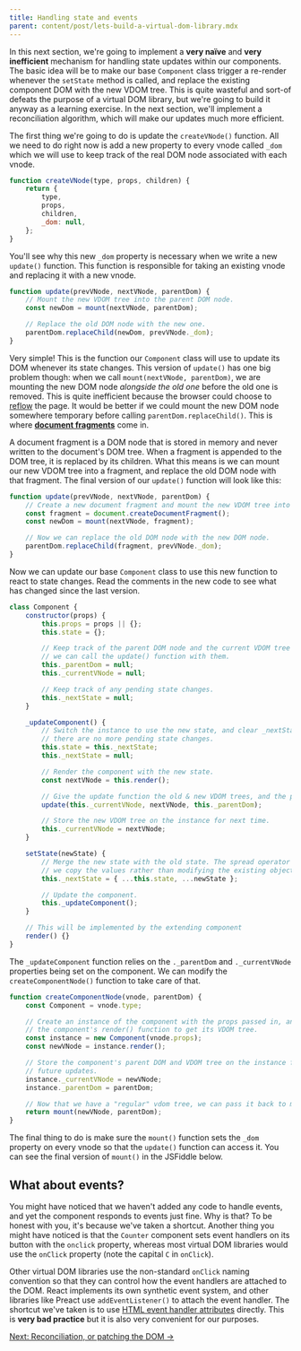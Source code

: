 ```yaml
---
title: Handling state and events
parent: content/post/lets-build-a-virtual-dom-library.mdx
---
```


In this next section, we're going to implement a **very naïve** and **very inefficient** mechanism for handling state updates within our components. The basic idea will be to make our base `Component` class trigger a re-render whenever the `setState` method is called, and replace the existing component DOM with the new VDOM tree. This is quite wasteful and sort-of defeats the purpose of a virtual DOM library, but we're going to build it anyway as a learning exercise. In the next section, we'll implement a reconciliation algorithm, which will make our updates much more efficient.

<CarbonAd />

The first thing we're going to do is update the `createVNode()` function. All we need to do right now is add a new property to every vnode called `_dom` which we will use to keep track of the real DOM node associated with each vnode.

```js
function createVNode(type, props, children) {
    return {
        type,
        props,
        children,
        _dom: null,
    };
}
```

You'll see why this new `_dom` property is necessary when we write a new `update()` function. This function is responsible for taking an existing vnode and replacing it with a new vnode.

```js
function update(prevVNode, nextVNode, parentDom) {
    // Mount the new VDOM tree into the parent DOM node.
    const newDom = mount(nextVNode, parentDom);

    // Replace the old DOM node with the new one.
    parentDom.replaceChild(newDom, prevVNode._dom);
}
```

Very simple! This is the function our `Component` class will use to update its DOM whenever its state changes. This version of `update()` has one big problem though: when we call `mount(nextVNode, parentDom)`, we are mounting the new DOM node _alongside the old one_ before the old one is removed. This is quite inefficient because the browser could choose to [reflow](https://developer.mozilla.org/en-US/docs/Glossary/Reflow) the page. It would be better if we could mount the new DOM node somewhere temporary before calling `parentDom.replaceChild()`. This is where [**document fragments**](https://developer.mozilla.org/en-US/docs/Web/API/Document/createDocumentFragment) come in.

A document fragment is a DOM node that is stored in memory and never written to the document's DOM tree. When a fragment is appended to the DOM tree, it is replaced by its children. What this means is we can mount our new VDOM tree into a fragment, and replace the old DOM node with that fragment. The final version of our `update()` function will look like this:

```js
function update(prevVNode, nextVNode, parentDom) {
    // Create a new document fragment and mount the new VDOM tree into it.
    const fragment = document.createDocumentFragment();
    const newDom = mount(nextVNode, fragment);

    // Now we can replace the old DOM node with the new DOM node.
    parentDom.replaceChild(fragment, prevVNode._dom);
}
```

Now we can update our base `Component` class to use this new function to react to state changes. Read the comments in the new code to see what has changed since the last version.

```js
class Component {
    constructor(props) {
        this.props = props || {};
        this.state = {};

        // Keep track of the parent DOM node and the current VDOM tree so that
        // we can call the update() function with them.
        this._parentDom = null;
        this._currentVNode = null;

        // Keep track of any pending state changes.
        this._nextState = null;
    }

    _updateComponent() {
        // Switch the instance to use the new state, and clear _nextState to indicate
        // there are no more pending state changes.
        this.state = this._nextState;
        this._nextState = null;

        // Render the component with the new state.
        const nextVNode = this.render();

        // Give the update function the old & new VDOM trees, and the parent DOM node.
        update(this._currentVNode, nextVNode, this._parentDom);

        // Store the new VDOM tree on the instance for next time.
        this._currentVNode = nextVNode;
    }

    setState(newState) {
        // Merge the new state with the old state. The spread operator ensures
        // we copy the values rather than modifying the existing objects.
        this._nextState = { ...this.state, ...newState };

        // Update the component.
        this._updateComponent();
    }

    // This will be implemented by the extending component
    render() {}
}
```

The `_updateComponent` function relies on the `._parentDom` and `._currentVNode` properties being set on the component. We can modify the `createComponentNode()` function to take care of that.

```js
function createComponentNode(vnode, parentDom) {
    const Component = vnode.type;

    // Create an instance of the component with the props passed in, and call
    // the component's render() function to get its VDOM tree.
    const instance = new Component(vnode.props);
    const newVNode = instance.render();

    // Store the component's parent DOM and VDOM tree on the instance for
    // future updates.
    instance._currentVNode = newVNode;
    instance._parentDom = parentDom;

    // Now that we have a "regular" vdom tree, we can pass it back to mount()
    return mount(newVNode, parentDom);
}
```

The final thing to do is make sure the `mount()` function sets the `_dom` property on every vnode so that the `update()` function can access it. You can see the final version of `mount()` in the JSFiddle below.

<JSFiddleEmbed src="https://jsfiddle.net/wildlyinaccurate/uxct17nr/2//embedded/result,html,js/" />

## What about events?

You might have noticed that we haven't added any code to handle events, and yet the component responds to events just fine. Why is that? To be honest with you, it's because we've taken a shortcut. Another thing you might have noticed is that the `Counter` component sets event handlers on its button with the `onclick` property, whereas most virtual DOM libraries would use the `onClick` property (note the capital `C` in `onClick`).

Other virtual DOM libraries use the non-standard `onClick` naming convention so that they can control how the event handlers are attached to the DOM. React implements its own synthetic event system, and other libraries like Preact use `addEventListener()` to attach the event handler. The shortcut we've taken is to use [HTML event handler attributes](https://developer.mozilla.org/en-US/docs/Web/HTML/Attributes#event_handler_attributes) directly. This is **very bad practice** but it is also very convenient for our purposes.

[Next: Reconciliation, or patching the DOM &rarr;](/lets-build-a-virtual-dom-library/reconciliation-or-patching-the-dom)
